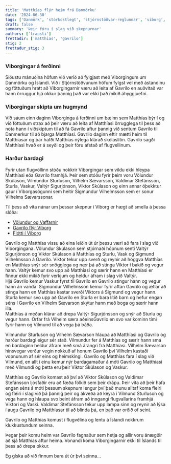 ```yaml
---
title: 'Matthías flýr heim frá Danmörku'
date: '2024-06-30'
tags: ['Danmörk', 'stórkostlegt', 'stjórnstöðvar-reglunnar', 'viborg', 'slagur']
draft: false
summary: 'Þeir fóru í slag við skepnurnar'
authors: ['trausti']
frettadir: ['matthias', 'gavrilo']
stig: 2
frettadur_stig: 3
---
```



### Viborgingar á ferðinni

Síðustu mánuðina höfum við verið að fylgjast með Viborgingum um Danmörku og Íslandi.
Við í Stjórnstöðvunum höfum fylgst vel með ástandinu og föttuðum hratt að Viborgingarnir væru að leita af Gavrilo
en auðvitað var hann örruggur hjá okkur þannig það var ekki það mikið áhyggjuefni. 


### Viborgingar skipta um hugmynd


Við sáum einn daginn Viborginga á ferðinni um bæinn sem Matthías býr í og við föttuðum strax að þeir væru að leita af Matthíasi
örrugglega til þess að nota hann í viðskiptum til að fá Gavrilo aftur þannig við sentum Gavrilo til Danmerkur til að bjarga Matthíasi.
Gavrilo daginn eftir mætti heim til Matthíasar og þar hafði Matthías nýlega klárað skólaslitin.
Gavrilo sagði Matthíasi hvað er á seyði og þeir fóru afstað af flugvellinum.


### Harður bardagi


Fyrir utan flugvöllinn stóðu nokkrir Viborgingar sem vildu ekki hleypa Matthíasi eða Gavrilo framhjá.
Þeir sem stóðu fyrir þeim voru Völundur Skúlason, Vilmundur Sturluson, Vilhelm Sævarsson, Valdimar Stefánsson,
Sturla, Vaskur, Valtýr Sigurjónson, Viktor Skúlason og einn annar óþekktur gaur í Viborgasögunni sem heitir 
Sigmundur Vilhelmsson sem er sonur Vilhelms Sævarssonar.


Til þess að vita nánar um þessar skepnur í Viborg er hægt að smella á þessa slóða:

- [Völundur og Vaffarnir](/verkefni/Vaffarnir)
- [Gavrilo flýr Viborg](/verkefni/gavrilo-i-viborg)
- [Flótti í Viborg](/verkefni/vigelsi)


Gavrilo og Matthías vissu að eina leiðin út úr þessu væri að fara í slag við Viborgingana.
Völundur Skúlason sem stjórnaði hópnum senti Valtýr Sigurjónson og Viktor Skúlason á Matthías og
Sturlu, Vask og Sigmund Vilhelmsson á Gavrilo.
Viktor tekur upp sverð og reynir að höggva Matthías en Matthías snýr sér snögglega og nær þá að stinga Viktor í bakið og vegur hann.
Valtýr kemur svo upp að Matthíasi og særir hann en Matthíasi er finnur ekki mikið fyrir verkjum og heldur áfram í slag við Valtýr. \
Hjá Gavrilo kemur Vaskur fyrst til Gavrilo en Gavrilo stingur hann og vegur hann án vanda.
Sigmundur Vilhelmsson kemur fyrir aftan Gavrilo og ætlar að stinga hann en Matthías kastar sverði Viktors á Sigmund og vegur hann.
Sturla kemur svo upp að Gavrilo en Sturla er bara lítið barn og hefur engan séns í Gavrilo en Vilhelm Sævarson skýtur hann með boga
og særir hann illa. \
Matthías á meðan klárar að drepa Valtýr Sigurjónsson og snýr að Sturlu og vegur hann.
Örfar frá Vilhelm særa aðeinsGavrilo en svo var kominn tími fyrir hann og Vilmund til að vega þá báða.


Vilmundur Sturluson og Vilhelm Sævarson hlaupa að Matthíasi og Gavrilo og harður bardagi eigur sér stað.
Vilmundur fer á Matthías og særir hann smá en bardaginn heldur áfram með smá árangri frá Matthíasi.
Vilhelm Sævarson hinsvegar verður vegin nokkuð af honum Gavrilo því Vilhelm kastaði vopnunum af sér eins og heimskingi.
Gavrilo og Matthías fara í slag við Vilmund, en allt í einu kemur nýr bardagamaður á móti Gavrilo og Matthíasi með Vilmundi og 
þetta eru þeir Viktor Skúlason og Vaskur.


Matthías og Gavrilo komast að því að Viktor Skúlason og Valdimar Stefánsson ljósfaðir eru að fæða fólkið sem þeir drápu.
Þeir vita að þeir hafa engan séns á móti þessum skepnum lengur því það munu alltaf koma fleiri og fleiri í slag við þá
þannig þeir og ákveða að keyra í Vilmund Sturluson og vega hann og hlaupa svo beint
áfram að inngangi flugvallarins framhjá Viktori og Vaski. Valdimar Stefánsson tekur upp lampa sinn og reynir að lýsa í augu Gavrilo
og Matthíasar til að blinda þá, en það var orðið of seint.


Gavrilo og Matthías komust í flugvélina og lentu á Íslandi nokkrum klukkustundum seinna.


Þegar þeir komu heim var Gavrilo fagnaður sem hetja og allir voru ánægðir að sjá Matthías aftur heima.
Vonandi koma Viborgingarnir ekki til Íslands til þess að drepa okkur. 


Ég gíska að við finnum bara út úr því seinna...
